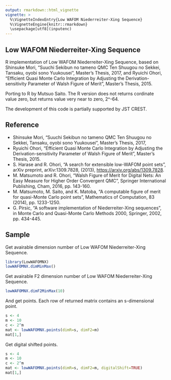 ```yaml
---
output: rmarkdown::html_vignette
vignette: >
  %\VignetteIndexEntry{Low WAFOM Niederreiter-Xing Sequence}
  %\VignetteEngine{knitr::rmarkdown}
  \usepackage[utf8](inputenc)
---
```


Low WAFOM Niederreiter-Xing Sequence
------------------------------------

R implementation of Low WAFOM Niederreiter-Xing Sequence,
based on
Shinsuke Mori,
"Suuchi Sekibun no tameno QMC Ten Shuugou no Sekkei, Tansaku,
oyobi sono Yuukousei",
Master's Thesis, 2017,
and Ryuichi Ohori,
"Efficient Quasi Monte Carlo Integration by Adjusting the
Derivation-sensitivity Parameter of Walsh Figure of Merit",
Master's Thesis, 2015.

Porting to R by Mutsuo Saito.
The R version does not returns cordinate value zero,
but returns value very near to zero, 2^-64.

The development of this code is partially supported
by JST CREST.

Reference
---------
* Shinsuke Mori,
  "Suuchi Sekibun no tameno QMC Ten Shuugou no Sekkei, Tansaku,
  oyobi sono Yuukousei",
  Master's Thesis, 2017,
* Ryuichi Ohori,
  "Efficient Quasi Monte Carlo Integration by Adjusting the
  Derivation-sensitivity Parameter of Walsh Figure of Merit",
  Master's Thesis, 2015.
* S. Harase and R. Ohori,
  "A search for extensible low-WAFOM point sets",
  arXiv preprint, arXiv:1309.7828, (2013),
  [https://arxiv.org/abs/1309.7828](https://arxiv.org/abs/1309.7828).
* M. Matsumoto and R. Ohori,
  "Walsh Figure of Merit for Digital Nets: An Easy Measure
  for Higher Order Convergent QMC",
  Springer International Publishing, Cham, 2016, pp. 143-160.
* M. Matsumoto, M. Saito, and K. Matoba,
  "A computable figure of merit for quasi-Monte Carlo point sets",
  Mathematics of Computation, 83 (2014), pp. 1233-1250.
* G. Pirsic,
  "A software implementation of Niederreiter-Xing sequences",
  in Monte Carlo and Quasi-Monte Carlo Methods 2000,
  Springer, 2002, pp. 434-445.

Sample
------
Get avairable dimension number of Low WAFOM Niederreiter-Xing Sequence.
```r
library(LowWAFOMNX)
lowWAFOMNX.dimMinMax()
```

Get avairable F2 dimension number of Low WAFOM Niederreiter-Xing Sequence.
```r
lowWAFOMNX.dimF2MinMax(10)
```

And get points. Each row of returned matrix contains an s-dimensional point.
```r
s <- 4
m <- 10
c <- 2^m
mat <- lowWAFOMNX.points(dimR=s, dimF2=m)
mat[1,]
```

Get digital shifted points.
```r
s <- 4
m <- 10
c <- 2^m
mat <- lowWAFOMNX.points(dimR=s, dimF2=m, digitalShift=TRUE)
mat[1,]
```

